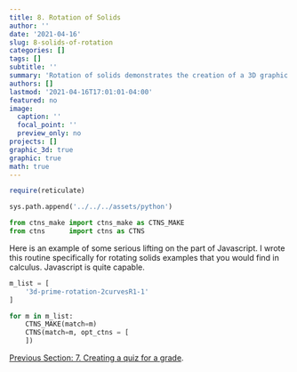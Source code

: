 ```yaml
---
title: 8. Rotation of Solids
author: ''
date: '2021-04-16'
slug: 8-solids-of-rotation
categories: []
tags: []
subtitle: ''
summary: 'Rotation of solids demonstrates the creation of a 3D graphic typical in the study of calculus'
authors: []
lastmod: '2021-04-16T17:01:01-04:00'
featured: no
image:
  caption: ''
  focal_point: ''
  preview_only: no
projects: []
graphic_3d: true
graphic: true
math: true
---
```

```r
require(reticulate)
```

```python
sys.path.append('../../../assets/python')

from ctns_make import ctns_make as CTNS_MAKE
from ctns      import ctns as CTNS
```

Here is an example of some serious lifting on the part of Javascript. I wrote this routine specifically for rotating solids examples that you would find in calculus. Javascript is quite capable. 

```python
m_list = [
    '3d-prime-rotation-2curvesR1-1'
]

for m in m_list:
    CTNS_MAKE(match=m)
    CTNS(match=m, opt_ctns = [ 
    ])
```

[Previous Section: 7. Creating a quiz for a grade](/demonstration/7-creating-a-quiz-for-a-grade).

